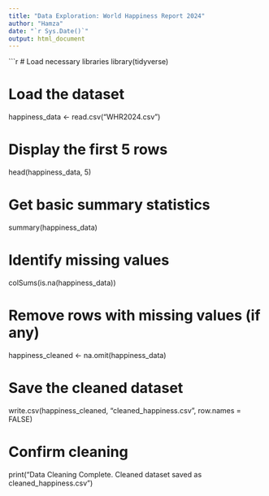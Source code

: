 ```yaml
---
title: "Data Exploration: World Happiness Report 2024"
author: "Hamza"
date: "`r Sys.Date()`"
output: html_document
---
```


```r
# Load necessary libraries
library(tidyverse)

# Load the dataset
happiness_data <- read.csv("WHR2024.csv")

# Display the first 5 rows
head(happiness_data, 5)

# Get basic summary statistics
summary(happiness_data)

# Identify missing values
colSums(is.na(happiness_data))

# Remove rows with missing values (if any)
happiness_cleaned <- na.omit(happiness_data)

# Save the cleaned dataset
write.csv(happiness_cleaned, "cleaned_happiness.csv", row.names = FALSE)

# Confirm cleaning
print("Data Cleaning Complete. Cleaned dataset saved as cleaned_happiness.csv")
